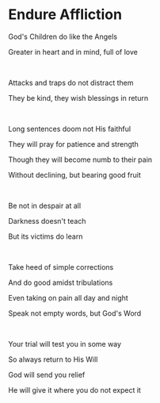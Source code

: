 # Endure Affliction

God's Children do like the Angels

Greater in heart and in mind, full of love

<br />

Attacks and traps do not distract them

They be kind, they wish blessings in return

<br />

Long sentences doom not His faithful

They will pray for patience and strength

Though they will become numb to their pain

Without declining, but bearing good fruit

<br />

Be not in despair at all

Darkness doesn't teach

But its victims do learn

<p></p>

<br />

Take heed of simple corrections

And do good amidst tribulations

Even taking on pain all day and night

Speak not empty words, but God's Word

<br />

Your trial will test you in some way

So always return to His Will

God will send you relief

He will give it where you do not expect it
